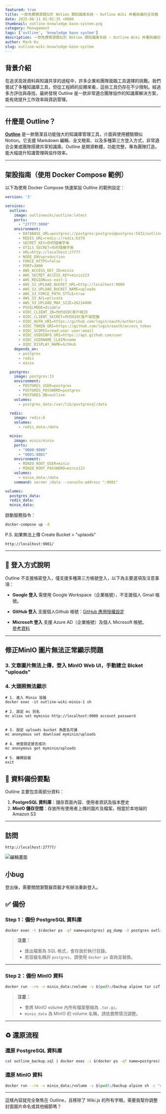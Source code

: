 ```yaml
---
featured: true
title: 一款免費開源類似於 Notion 類知識庫系統 — Outline Wiki 佈署與備份全攻略
date: 2025-06-11 01:01:35 +0800
thumbnail: outline-knowledge-base-system.png
category: Management
tags: ['outline', 'knowledge base system']
description: 一款免費開源類似於 Notion 類知識庫系統 — Outline Wiki 佈署與備份全攻略
author: Mark Ku
slug: outline-wiki-knowledge-base-system
---
```


## 背景介紹

在追求高效資料與知識共享的過程中，許多企業和團隊面臨工具選擇的挑戰。我們嘗試了多種知識庫工具，但從工程師的反饋來看，這些工具仍存在不少限制。經過多方評估與尋找，最終發現 Outline 是一款非常適合團隊協作的知識庫解決方案，能有效提升工作效率與資訊管理。

---

## 什麼是 Outline？

[**Outline**](https://www.getoutline.com/) 是一款簡潔且功能強大的知識庫管理工具，介面與使用體驗類似 Notion。它支援 Markdown 編輯、全文檢索、以及多種第三方登入方式，非常適合企業或團隊搭建共享知識庫。Outline 是開源軟體，功能完整，專為團隊打造，能大幅提升知識管理與協作效率。

---

## 架設指南（使用 Docker Compose 範例）

以下為使用 Docker Compose 快速架設 Outline 的範例設定：

```yaml
version: '3'

services:
  outline:
    image: outlinewiki/outline:latest
    ports:
      - "27777:3000"
    environment:
      - DATABASE_URL=postgres://postgres:postgres@postgres:5432/outline
      - REDIS_URL=redis://redis:6379
      - SECRET_KEY=你的隨機字串
      - UTILS_SECRET=你的隨機字串
      - URL=http://localhost:27777
      - NODE_ENV=production
      - FORCE_HTTPS=false
      - PORT=3000
      - AWS_ACCESS_KEY_ID=minio
      - AWS_SECRET_ACCESS_KEY=minio123
      - AWS_REGION=us-east-1
      - AWS_S3_UPLOAD_BUCKET_URL=http://localhost:9000
      - AWS_S3_UPLOAD_BUCKET_NAME=uploads
      - AWS_S3_FORCE_PATH_STYLE=true
      - AWS_S3_ACL=private
      - AWS_S3_UPLOAD_MAX_SIZE=26214400
      - PGSSLMODE=disable
      - OIDC_CLIENT_ID=你的OIDC客戶端ID
      - OIDC_CLIENT_SECRET=你的OIDC客戶端密鑰
      - OIDC_AUTH_URI=https://github.com/login/oauth/authorize
      - OIDC_TOKEN_URI=https://github.com/login/oauth/access_token
      - OIDC_SCOPES=read:user user:email
      - OIDC_USERINFO_URI=https://api.github.com/user
      - OIDC_USERNAME_CLAIM=name
      - OIDC_DISPLAY_NAME=GitHub
    depends_on:
      - postgres
      - redis
      - minio

  postgres:
    image: postgres:13
    environment:
      - POSTGRES_USER=postgres
      - POSTGRES_PASSWORD=postgres
      - POSTGRES_DB=outline
    volumes:
      - postgres_data:/var/lib/postgresql/data

  redis:
    image: redis:6
    volumes:
      - redis_data:/data

  minio:
    image: minio/minio
    ports:
      - "9000:9000"
      - "9001:9001"
    environment:
      - MINIO_ROOT_USER=minio
      - MINIO_ROOT_PASSWORD=minio123
    volumes:
      - minio_data:/data
    command: server /data --console-address ":9001"

volumes:
  postgres_data:
  redis_data:
  minio_data:
```

啟動服務指令：

```bash
docker-compose up -d
```

P.S. 如果無法上傳 Create Bucket > "uplaods"  

```
http://localhost:9001/
```

---

## 🚪 登入方式說明

Outline 不支援帳密登入，僅支援多種第三方帳號登入，以下為主要選項及注意事項：

* **Google 登入**
  需使用 Google Workspace（企業帳號），不支援個人 Gmail 帳號。

* **GitHub 登入**
  支援個人Github 帳號：[GitHub 應用授權設定](https://github.com/settings/applications/3037670)

* **Microsoft 登入**
  支援 Azure AD（企業帳號）及個人 Microsoft 帳號。  
  [參考資料](https://medium.com/chouhsiang/%E9%96%8B%E7%99%BC%E4%BB%8B%E6%8E%A5azure-ad-1-sso-86d90cdba13)

---

## 修正MinIO 圖片無法正常顯示問題
### 3. 文章圖片無法上傳，登入 MinIO Web UI，手動建立  Blcket "uploads"
### 4. 大頭照無法顯示
```
# 1. 進入 Minio 容器
docker exec -it outline-wiki-minio-1 sh

# 2. 設定 mc 別名
mc alias set myminio http://localhost:9000 account password


# 3. 設定 uploads bucket 為匿名可讀
mc anonymous set download myminio/uploads

# 4. 檢查設定是否成功
mc anonymous get myminio/uploads

# 5. 離開容器
exit
```

## 💾 資料備份要點

Outline 主要包含兩部分資料：

1. **PostgreSQL 資料庫**：儲存頁面內容、使用者資訊及版本歷史
2. **MinIO 儲存空間**：存放所有使用者上傳的圖片及檔案，相當於本地端的 Amazon S3

---

## 訪問
```
http://localhost:27777/
```
![編輯畫面](screenshot.png)

## 小bug 
登出後，需要關閉瀏覽器頁籤才有辦法重新登入。

## ✅ 備份

### Step 1：備份 PostgreSQL 資料庫

```bash
docker exec -t $(docker ps -qf name=postgres) pg_dump -U postgres outline > outline_backup.sql
```

> **注意：**
>
> * 匯出檔案為 SQL 格式，會存放於執行目錄。
> * 若容器名稱非 `postgres`，請使用 `docker ps` 查詢並替換。

---

### Step 2：備份 MinIO 資料

```bash
docker run --rm -v minio_data:/volume -v $(pwd):/backup alpine tar czf /backup/minio_backup.tar.gz -C /volume .
```

> **注意：**
>
> * 會將 MinIO volume 內所有檔案壓縮為 `.tar.gz`。
> * `minio_data` 為 MinIO 的 volume 名稱，請依實際情況調整。

---

## ♻️ 還原流程

### 還原 PostgreSQL 資料庫

```bash
cat outline_backup.sql | docker exec -i $(docker ps -qf name=postgres) psql -U postgres -d outline
```

### 還原 MinIO 資料

```bash
docker run --rm -v minio_data:/volume -v $(pwd):/backup alpine sh -c "cd /volume && tar xzf /backup/minio_backup.tar.gz"
```

---

這樣內容就完全聚焦在 Outline，且移除了 Wiki.js 的所有字眼。需要我幫你調整封面圖片命名或其他細節嗎？
